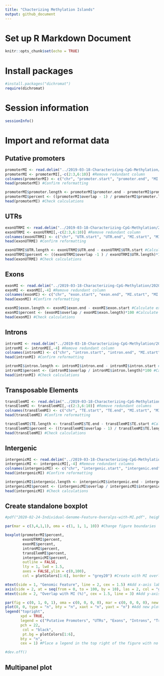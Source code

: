 ```yaml
---
title: "Chacterizing Methylation Islands"
output: github_document
---
```


# Set up R Markdown Document

```r
knitr::opts_chunk$set(echo = TRUE)
```

# Install packages

```r
#install.packages("dichromat")
require(dichromat)
```

# Session information

```r
sessionInfo()
```

# Import and reformat data

## Putative promoters

```r
promoterMI <- read.delim("../2019-03-18-Characterizing-CpG-Methylation/2020-02-06-exonUTR-MI.txt", header = FALSE) #Import overlaps
promoterMI <- promoterMI[,-c(2:3,6:10)] #Remove redundant column
colnames(promoterMI) <- c("chr", "promoter.start", "promoter.end", "MI.start", "MI.end", "overlap") #Add column names
head(promoterMI) #Confirm reformatting
```

```r
promoterMI$promoter.length <- promoterMI$promoter.end - promoterMI$promoter.start #Calculate promoter length
promoterMI$percent <- ((promoterMI$overlap - 1) / promoterMI$promoter.length)*100 #Calculate percent overlap of individual promoters with MI
head(promoterMI) #Check calculations
```

## UTRs

```r
exonUTRMI <- read.delim("../2019-03-18-Characterizing-CpG-Methylation/2020-02-06-exonUTR-MI.txt", header = FALSE) #Import overlaps
exonUTRMI <- exonUTRMI[,-c(2:3,6:10)] #Remove redundant column
colnames(exonUTRMI) <- c("chr", "UTR.start", "UTR.end", "MI.start", "MI.end", "overlap") #Add column names
head(exonUTRMI) #Confirm reformatting
```

```r
exonUTRMI$UTR.length <- exonUTRMI$UTR.end - exonUTRMI$UTR.start #Calculate UTR length
exonUTRMI$percent <- ((exonUTRMI$overlap -1 ) / exonUTRMI$UTR.length)*100 #Calculate percent overlap of individual UTR with MI
head(exonUTRMI) #Check calculations
```

## Exons

```r
exonMI <- read.delim("../2019-03-18-Characterizing-CpG-Methylation/2020-02-06-Exons-MI.txt", header = FALSE) #Import overlaps
exonMI <- exonMI[,-4] #Remove redundant column
colnames(exonMI) <- c("chr", "exon.start", "exon.end", "MI.start", "MI.end", "overlap") #Add column names
head(exonMI) #Confirm reformatting
```

```r
exonMI$exon.length <- exonMI$exon.end - exonMI$exon.start #Calculate exon length
exonMI$percent <- (exonMI$overlap / exonMI$exon.length)*100 #Calculate percent overlap of individual exons with MI
head(exonMI) #Check calculations
```

## Introns

```r
intronMI <- read.delim("../2019-03-18-Characterizing-CpG-Methylation/2020-02-06-Introns-MI.txt", header = FALSE) #Import overlaps
intronMI <- intronMI[,-4] #Remove redundant column
colnames(intronMI) <- c("chr", "intron.start", "intron.end", "MI.start", "MI.end", "overlap") #Add column names
head(intronMI) #Confirm reformatting
```

```r
intronMI$intron.length <- intronMI$intron.end - intronMI$intron.start #Calculate intron length
intronMI$percent <- (intronMI$overlap / intronMI$intron.length)*100 #Calculate percent overlap with individual introns
head(intronMI) #Check calculations
```

## Transposable Elements

```r
transElemMI <- read.delim("../2019-03-18-Characterizing-CpG-Methylation/2020-02-06-TEall-MI.txt", header = FALSE) #Import overlaps
transElemMI <- transElemMI[,-c(2:3,6:10)] #Remove redundant columns
colnames(transElemMI) <- c("chr", "TE.start", "TE.end", "MI.start", "MI.end", "overlap") #Add column names
head(transElemMI) #Confirm reformatting
```

```r
transElemMI$TE.length <- transElemMI$TE.end - transElemMI$TE.start #Calculate TE length
transElemMI$percent <- ((transElemMI$overlap - 1) / transElemMI$TE.length)*100 #Calculate percent overlap with individual TE
head(transElemMI) #Check calculations
```

## Intergenic

```r
intergenicMI <- read.delim("../2019-03-18-Characterizing-CpG-Methylation/2020-02-06-intergenic-MI.txt", header = FALSE) #Import overlaps
intergenicMI <- intergenicMI[,-4] #Remove redundant columns
colnames(intergenicMI) <- c("chr", "intergenic.start", "intergenic.end", "MI.start", "MI.end", "overlap") #Add column names
head(intergenicMI) #Confirm reformatting
```

```r
intergenicMI$intergenic.length <- intergenicMI$intergenic.end - intergenicMI$intergenic.start #Calculate intergenic region length
intergenicMI$percent <- (intergenicMI$overlap / intergenicMI$intergenic.length) * 100 #Calculate percent overlap with individual intergenic regions
head(intergenicMI) #Check calculations
```

## Create standalone boxplot

```r
#pdf("2020-02-24-Individual-Genome-Feature-Overalps-with-MI.pdf", height = 8.5, width = 11)

par(mar = c(3,4,1,1), oma = c(1, 1, 1, 10)) #Change figure boundaries

boxplot(promoterMI$percent, 
        exonUTRMI$percent, 
        exonMI$percent, 
        intronMI$percent, 
        transElemMI$percent, 
        intergenicMI$percent, 
        outline = FALSE, 
        lty = 1, lwd = 1.5,
        axes = FALSE,ylim = c(0,100),
        col = plotColors[1:6], border = "grey20") #Create with MI overlap data that are colored according to plotColors. Do not plot outlier information (outline = FALSE). Do not use dashed lines (lty = 1), increase line thickness (lwd = 1.5), and change border color (border).

mtext(side = 1, "Genomic Feature", line = 2, cex = 1.5) #Add x-axis label
axis(side = 2, at = seq(from = 0, to = 100, by = 10), las = 2, col = "grey80", cex = 1.2) #Add y-axis
mtext(side = 2, "Overlap with MI (%)", cex = 1.5, line = 3) #Add y-axis label

par(fig = c(0, 1, 0, 1), oma = c(0, 0, 0, 0), mar = c(0, 0, 0, 0), new = TRUE) #Create new plot
plot(0, 0, type = "n", bty = "n", xaxt = "n", yaxt = "n") #Add new plot on top of current plot
legend("topright",
       xpd = TRUE,
       legend = c("Putative Promoters", "UTRs", "Exons", "Introns", "Transposable Elements", "Intergenic"),
       pch = 22, 
        col = "black", 
        pt.bg = plotColors[1:6],
       bty = "n",
       cex = 1) #Place a legend in the top right of the figure with no box. pch = 22 has a background and outline. col changes the outline, pt.bg changes the point fill

#dev.off()
```

## Multipanel plot